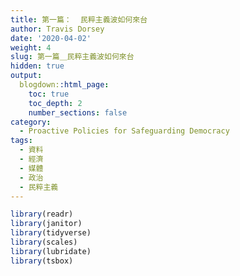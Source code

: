 ```yaml
---
title: 第一篇：  民粹主義波如何來台
author: Travis Dorsey
date: '2020-04-02'
weight: 4
slug: 第一篇＿民粹主義波如何來台
hidden: true
output:
  blogdown::html_page:
    toc: true
    toc_depth: 2
    number_sections: false
category:
  - Proactive Policies for Safeguarding Democracy
tags:
  - 資料
  - 經濟
  - 媒體
  - 政治
  - 民粹主義
---
```




```r
library(readr)
library(janitor)
library(tidyverse)
library(scales)
library(lubridate)
library(tsbox)

```

# 





